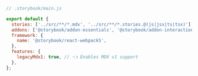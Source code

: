 ```js
// .storybook/main.js

export default {
  stories: ['../src/**/*.mdx', '../src/**/*.stories.@(js|jsx|ts|tsx)'],
  addons: ['@storybook/addon-essentials', '@storybook/addon-interactions'],
  framework: {
    name: '@storybook/react-webpack5',
  },
  features: {
    legacyMdx1: true, // 👈 Enables MDX v1 support
  },
};
```
